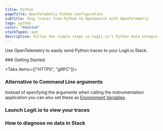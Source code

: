 ```yaml
---
title: Python
pageTitle: OpenTelemetry Python Configuration
subTitle: Ship traces from Python to OpenSearch with OpenTelemetry
logo: python
color: "#0e64a9"
stackTypes: apm
description: Follow the simple steps in Logit.io's Python data integrations to start shipping traces from Python to OpenSearch with OpenTelemetry.
---
```


Use OpenTelemetry to easily send Python traces to your Logit.io Stack.

<Steps>
  ### Getting Started

  <Tabs items={["HTTPS", "gRPC"]}>
  
  <Tab>
    <PythonOtlpExporterSettings protocol="http/protobuf" port="@opentelemetry.httpsPort" />
  </Tab>

  <Tab>
    <PythonOtlpExporterSettings protocol="grpc" port="@opentelemetry.grpcPort" />
  </Tab>

  </Tabs>

  ### Alternative to Command Line arguments

  Instead of specifying the arguments when calling the 
  instrumentation application you can also set these as 
  [Environment Variables](https://opentelemetry.io/docs/instrumentation/python/automatic/agent-config/#environment-variables).

  ### Launch Logit.io to view your traces

  <LaunchStack utmMedium="apm" utmCampaign="python" source="apm_python_grpc" />

  ### How to diagnose no data in Stack

  <DiagnoseNoData />
</Steps>